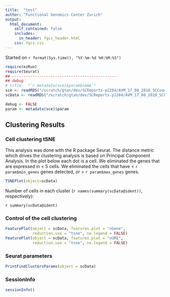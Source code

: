 ```yaml
---
title:  "test"
author: "Functional Genomics Center Zurich"
output: 
  html_document:
    self_contained: false
    includes:
      in_header: fgcz_header.html
    css: fgcz.css
---
```


Started on `r format(Sys.time(), "%Y-%m-%d %H:%M:%S")`

```r
require(ezRun)
require(Seurat)
## ----------------------------------------------
## debug
# title:  "`r metadata(sce)$param$name`"
sce <- readRDS("/scratch/gtan/dev/SCReports-p2284/AVM_17_08_2018_SCCountQC/sce.rds")
scData <- readRDS("/scratch/gtan/dev/SCReports-p2284/AVM_17_08_2018_SCCountQC/scData.rds")

debug <- FALSE
param <- metadata(sce)$param
```

## Clustering Results {.tabset}

### Cell clustering tSNE

This analysis was done with the R package Seurat. The distance metric which drives the clustering analysis is based on Principal Component Analysis.  In the plot below each dot is a cell.
We eliminated the genes that are expressed in < 5 cells. We eliminated the cells that have < `r param$min_genes` genes detected, or > `r param$max_genes` genes.

```r
TSNEPlot(object=scData)
```

Number of cells in each cluster (`r names(summary(scData@ident))`, respectively):

`r summary(scData@ident)`

### Control of the cell clustering

```r
FeaturePlot(object = scData, features.plot = "nGene", 
            reduction.use = "tsne", no.legend = FALSE)
FeaturePlot(object = scData, features.plot = "nUMI", 
            reduction.use = "tsne", no.legend = FALSE)
```



### Seurat parameters
```r
PrintFindClustersParams(object = scData)
```

### SessionInfo
```r
sessionInfo()
```
